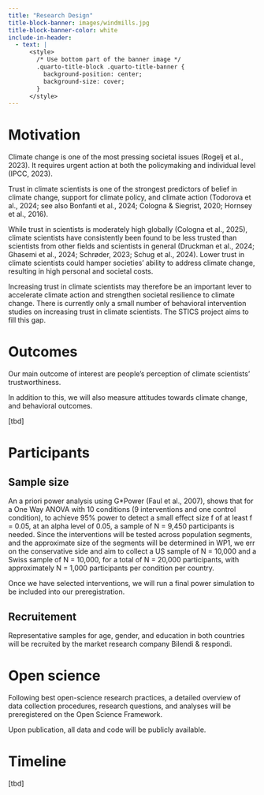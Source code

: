 ```yaml
---
title: "Research Design"
title-block-banner: images/windmills.jpg
title-block-banner-color: white
include-in-header:
  - text: |
      <style>
        /* Use bottom part of the banner image */
        .quarto-title-block .quarto-title-banner {
          background-position: center;
          background-size: cover;
        }
      </style>
---
```


# Motivation

Climate change is one of the most pressing societal issues (Rogelj et al., 2023). It requires urgent action at both the policymaking and individual level (IPCC, 2023).

Trust in climate scientists is one of the strongest predictors of belief in climate change, support for climate policy, and climate action (Todorova et al., 2024; see also Bonfanti et al., 2024; Cologna & Siegrist, 2020; Hornsey et al., 2016).

While trust in scientists is moderately high globally (Cologna et al., 2025), climate scientists have consistently been found to be less trusted than scientists from other fields and scientists in general (Druckman et al., 2024; Ghasemi et al., 2024; Schrøder, 2023; Schug et al., 2024). Lower trust in climate scientists could hamper societies’ ability to address climate change, resulting in high personal and societal costs. 

Increasing trust in climate scientists may therefore be an important lever to accelerate climate action and strengthen societal resilience to climate change. There is currently only a small number of behavioral intervention studies on increasing trust in climate scientists. The STICS project aims to fill this gap. 

# Outcomes

Our main outcome of interest are people's perception of climate scientists' trustworthiness.

In addition to this, we will also measure attitudes towards climate change, and behavioral outcomes. 

[tbd]

# Participants

## Sample size

An a priori power analysis using G*Power (Faul et al., 2007), shows that for a One Way ANOVA with 10 conditions (9 interventions and one control condition), to achieve 95% power to detect a small effect size f of at least f = 0.05, at an alpha level of 0.05, a sample of N = 9,450 participants is needed. Since the interventions will be tested across population segments, and the approximate size of the segments will be determined in WP1, we err on the conservative side and aim to collect a US sample of N = 10,000 and a Swiss sample of N = 10,000, for a total of N = 20,000 participants, with approximately N = 1,000 participants per condition per country.

Once we have selected interventions, we will run a final power simulation to be included into our preregistration.

## Recruitement

Representative samples for age, gender, and education in both countries will be recruited by the market research company Bilendi & respondi. 

# Open science

Following best open-science research practices, a detailed overview of data collection procedures, research questions, and analyses will be preregistered on the Open Science Framework. 

Upon publication, all data and code will be publicly available. 


# Timeline

[tbd]



